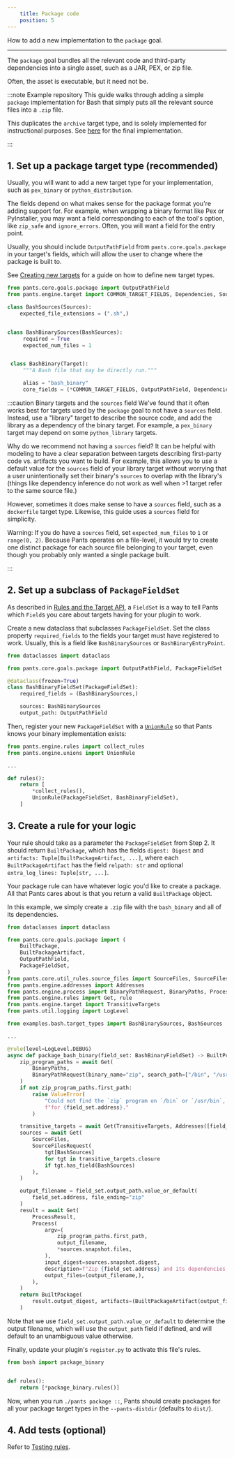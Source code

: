 ```yaml
---
    title: Package code
    position: 5
---
```


How to add a new implementation to the `package` goal.

---

The `package` goal bundles all the relevant code and third-party dependencies into a single asset, such as a JAR, PEX, or zip file. 

Often, the asset is executable, but it need not be.

:::note Example repository
This guide walks through adding a simple `package` implementation for Bash that simply puts all the relevant source files into a `.zip` file.

This duplicates the `archive` target type, and is solely implemented for instructional purposes. See [here](https://github.com/pantsbuild/example-plugin/blob/main/pants-plugins/examples/bash/package_bash_binary.py) for the final implementation.

:::


## 1. Set up a package target type (recommended)
Usually, you will want to add a new target type for your implementation, such as `pex_binary` or `python_distribution`.

The fields depend on what makes sense for the package format you're adding support for. For example, when wrapping a binary format like Pex or PyInstaller, you may want a field corresponding to each of the tool's option, like `zip_safe` and `ignore_errors`. Often, you will want a field for the entry point.

Usually, you should include `OutputPathField` from `pants.core.goals.package` in your target's fields, which will allow the user to change where the package is built to.

See [Creating new targets](doc:target-api-new-targets) for a guide on how to define new target types. 

```python
from pants.core.goals.package import OutputPathField
from pants.engine.target import COMMON_TARGET_FIELDS, Dependencies, Sources, Target

class BashSources(Sources):
    expected_file_extensions = (".sh",)


class BashBinarySources(BashSources):
     required = True
     expected_num_files = 1


 class BashBinary(Target):
     """A Bash file that may be directly run."""

     alias = "bash_binary"
     core_fields = (*COMMON_TARGET_FIELDS, OutputPathField, Dependencies, BashBinarySources)
```

:::caution Binary targets and the `sources` field
We've found that it often works best for targets used by the `package` goal to not have a `sources` field. Instead, use a "library" target to describe the source code, and add the library as a dependency of the binary target. For example, a `pex_binary` target may depend on some `python_library` targets.

Why do we recommend not having a `sources` field? It can be helpful with modeling to have a clear separation between targets describing first-party code vs. artifacts you want to build. For example, this allows you to use a default value for the `sources` field of your library target without worrying that a user unintentionally set their binary's `sources` to overlap with the library's (things like dependency inference do not work as well when >1 target refer to the same source file.)

However, sometimes it does make sense to have a `sources` field, such as a `dockerfile` target type. Likewise, this guide uses a `sources` field for simplicity. 

Warning: If you do have a `sources` field, set `expected_num_files` to `1` or `range(0, 2)`. Because Pants operates on a file-level, it would try to create one distinct package for each source file belonging to your target, even though you probably only wanted a single package built.

:::


## 2. Set up a subclass of `PackageFieldSet`
As described in [Rules and the Target API](doc:rules-api-and-target-api), a `FieldSet` is a way to tell Pants which `Field`s you care about targets having for your plugin to work.

Create a new dataclass that subclasses `PackageFieldSet`. Set the class property `required_fields` to the fields your target must have registered to work. Usually, this is a field like `BashBinarySources` or `BashBinaryEntryPoint`.

```python
from dataclasses import dataclass

from pants.core.goals.package import OutputPathField, PackageFieldSet

@dataclass(frozen=True)
class BashBinaryFieldSet(PackageFieldSet):
    required_fields = (BashBinarySources,)

    sources: BashBinarySources
    output_path: OutputPathField
```

Then, register your new `PackageFieldSet` with a [`UnionRule`](doc:rules-api-unions) so that Pants knows your binary implementation exists:

```python
from pants.engine.rules import collect_rules
from pants.engine.unions import UnionRule

...

def rules():
    return [
      	*collect_rules(),
        UnionRule(PackageFieldSet, BashBinaryFieldSet),
    ]
```
## 3. Create a rule for your logic
Your rule should take as a parameter the `PackageFieldSet` from Step 2. It should return `BuiltPackage`, which has the fields `digest: Digest` and `artifacts: Tuple[BuiltPackageArtifact, ...]`, where each `BuiltPackageArtifact` has the field `relpath: str` and optional `extra_log_lines: Tuple[str, ...]`.

Your package rule can have whatever logic you'd like to create a package. All that Pants cares about is that you return a valid `BuiltPackage` object. 

In this example, we simply create a `.zip` file with the `bash_binary` and all of its dependencies.

```python
from dataclasses import dataclass

from pants.core.goals.package import (
    BuiltPackage,
    BuiltPackageArtifact,
    OutputPathField,
    PackageFieldSet,
)
from pants.core.util_rules.source_files import SourceFiles, SourceFilesRequest
from pants.engine.addresses import Addresses
from pants.engine.process import BinaryPathRequest, BinaryPaths, Process, ProcessResult
from pants.engine.rules import Get, rule
from pants.engine.target import TransitiveTargets
from pants.util.logging import LogLevel

from examples.bash.target_types import BashBinarySources, BashSources

...

@rule(level=LogLevel.DEBUG)
async def package_bash_binary(field_set: BashBinaryFieldSet) -> BuiltPckage:
    zip_program_paths = await Get(
        BinaryPaths,
        BinaryPathRequest(binary_name="zip", search_path=["/bin", "/usr/bin"]),
    )
    if not zip_program_paths.first_path:
        raise ValueError(
            "Could not find the `zip` program on `/bin` or `/usr/bin`, so cannot create a package "
            f"for {field_set.address}."
        )

    transitive_targets = await Get(TransitiveTargets, Addresses([field_set.address]))
    sources = await Get(
        SourceFiles,
        SourceFilesRequest(
            tgt[BashSources]
            for tgt in transitive_targets.closure
            if tgt.has_field(BashSources)
        ),
    )

    output_filename = field_set.output_path.value_or_default(
        field_set.address, file_ending="zip"
    )
    result = await Get(
        ProcessResult,
        Process(
            argv=(
                zip_program_paths.first_path,
                output_filename,
                *sources.snapshot.files,
            ),
            input_digest=sources.snapshot.digest,
            description=f"Zip {field_set.address} and its dependencies.",
            output_files=(output_filename,),
        ),
    )
    return BuiltPackage(
        result.output_digest, artifacts=(BuiltPackageArtifact(output_filename),)
    )

```

Note that we use `field_set.output_path.value_or_default` to determine the output filename, which will use the `output_path` field if defined, and will default to an unambiguous value otherwise.

Finally, update your plugin's `register.py` to activate this file's rules.
```python title="pants-plugins/bash/register.py"
from bash import package_binary


def rules():
    return [*package_binary.rules()]
```

Now, when you run `./pants package ::`, Pants should create packages for all your package target types in the `--pants-distdir` (defaults to `dist/`).
## 4. Add tests (optional)
Refer to [Testing rules](doc:rules-api-testing).